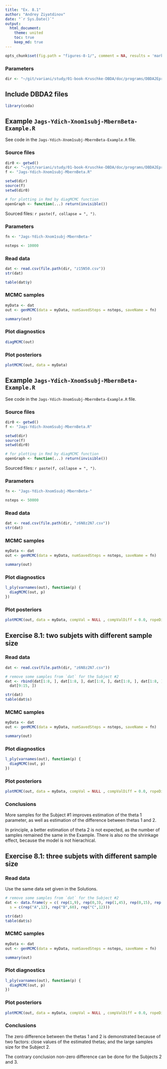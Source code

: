 ```yaml
---
title: "Ex. 8.1"
author: "Andrey Ziyatdinov"
date: "`r Sys.Date()`"
output:
  html_document:
    theme: united
    toc: true
    keep_md: true
---
```


```r
opts_chunk$set(fig.path = "figures-8-1/", comment = NA, results = 'markup', tidy = F, message = F, warning = F, echo = T)
```

### Parameters

```r
dir <- "~/git/variani/study/01-book-Kruschke-DBDA/doc/programs/DBDA2Eprograms"
```

## Include DBDA2 files

```r
library(coda)
```

## Example `Jags-Ydich-Xnom1subj-MbernBeta-Example.R`

See code in the `Jags-Ydich-Xnom1subj-MbernBeta-Example.R` file.

### Source files

```r
dir0 <- getwd()
dir <- "~/git/variani/study/01-book-Kruschke-DBDA/doc/programs/DBDA2Eprograms"
f <- "Jags-Ydich-Xnom1subj-MbernBeta.R"

setwd(dir)
source(f)
setwd(dir0)

# for plotting in Rmd by diagMCMC function
openGraph <- function(...) return(invisible())
```

Sourced files: ``r paste(f, collapse = ", ")``.

### Parameters

```r
fn <- "Jags-Ydich-Xnom1subj-MbernBeta-" 

nsteps <- 10000
```

### Read data

```r
dat <- read.csv(file.path(dir, "z15N50.csv"))
str(dat)
```

```r
table(dat$y)
```

### MCMC samples

```r
myData <- dat
out <- genMCMC(data = myData, numSavedSteps = nsteps, saveName = fn)
```

```r
summary(out)
```

### Plot diagnostics

```r
diagMCMC(out)
```

### Plot posteriors

```r
plotMCMC(out, data = myData)
```

## Example `Jags-Ydich-XnomSsubj-MbernBeta-Example.R`

See code in the `Jags-Ydich-XnomSsubj-MbernBeta-Example.R` file.

### Source files

```r
dir0 <- getwd()
f <- "Jags-Ydich-XnomSsubj-MbernBeta.R"

setwd(dir)
source(f)
setwd(dir0)

# for plotting in Rmd by diagMCMC function
openGraph <- function(...) return(invisible())
```

Sourced files: ``r paste(f, collapse = ", ")``.

### Parameters

```r
fn <- "Jags-Ydich-XnomSsubj-MbernBeta-"

nsteps <- 50000
```

### Read data

```r
dat <- read.csv(file.path(dir, "z6N8z2N7.csv"))
str(dat)
```

### MCMC samples

```r
myData <- dat
out <- genMCMC(data = myData, numSavedSteps = nsteps, saveName = fn)
```

```r
summary(out)
```

### Plot diagnostics

```r
l_ply(varnames(out), function(p) {
  diagMCMC(out, p)
})
```

### Plot posteriors

```r
plotMCMC(out, data = myData, compVal = NULL , compValDiff = 0.0, ropeDiff = c(-0.05, 0.05))
```

## Exercise 8.1: two subjets with different sample size

### Read data

```r
dat <- read.csv(file.path(dir, "z6N8z2N7.csv"))

# remove some samples from `dat` for the Subject #2
dat <- rbind(dat[1:8, ], dat[1:8, ], dat[1:8, ], dat[1:8, ], dat[1:8, ],
  dat[9:15, ])

str(dat)
table(dat$s)
```

### MCMC samples

```r
myData <- dat 
out <- genMCMC(data = myData, numSavedSteps = nsteps, saveName = fn)
```

```r
summary(out) 
```

### Plot diagnostics

```r
l_ply(varnames(out), function(p) {
  diagMCMC(out, p) 
})
```

### Plot posteriors

```r
plotMCMC(out, data = myData, compVal = NULL , compValDiff = 0.0, ropeDiff = c(-0.05, 0.05)) 
```

### Conclusions

More samples for the Subject #1 improves estimation of the theta 1 parameter,
as well as estimation of the difference between thetas 1 and 2.

In principle, a better estimation of theta 2 is not expected, as the number of samples remained the same in the Example.
There is also no the shrinkage effect, because the model is not hierachical.

## Exercise 8.1: three subjets with different sample size

### Read data

Use the same data set given in the Solutions.

```r
# remove some samples from `dat` for the Subject #2
dat <- data.frame(y = c( rep(1,9), rep(0,3), rep(1,45), rep(0,15), rep(1,3),rep(0,9)),
  s = c(rep("A",12), rep("B",60), rep("C",12)))

str(dat)
table(dat$s)
```

### MCMC samples

```r
myData <- dat 
out <- genMCMC(data = myData, numSavedSteps = nsteps, saveName = fn)
```

```r
summary(out) 
```

### Plot diagnostics

```r
l_ply(varnames(out), function(p) {
  diagMCMC(out, p) 
})
```

### Plot posteriors

```r
plotMCMC(out, data = myData, compVal = NULL , compValDiff = 0.0, ropeDiff = c(-0.05, 0.05)) 
```

### Conclusions

The zero difference between the thetas 1 and 2 is demonstrated because of two factors: 
close values of the estimated thetas;
and the large samples size for the Subject 2.

The contrary conclusion non-zero difference can be done for the Subjects 2 and 3.



